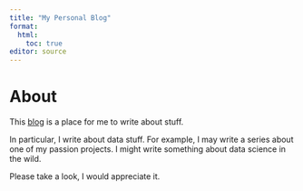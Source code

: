 ```yaml
---
title: "My Personal Blog"
format:
  html:
    toc: true
editor: source
---
```


# About

This [blog](https://personal-blog-bd9627.gitlab.io/) is a place for me to write about stuff.

In particular, I write about data stuff.
For example, I may write a series about one of my passion projects.
I might write something about data science in the wild.

Please take a look, I would appreciate it.
